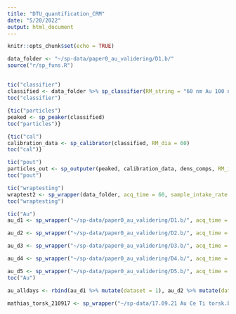 ```yaml
---
title: "DTU_quantification_CRM"
date: "5/20/2022"
output: html_document
---
```


```r
knitr::opts_chunk$set(echo = TRUE)

data_folder <- "~/sp-data/paper0_au_validering/D1.b/"
source("r/sp_funs.R")
```

##


```r
tic("classifier")
classified <- data_folder %>% sp_classifier(RM_string = "60 nm Au 100 ng/l RM")
toc("classifier")
```


```r

{tic("particles")
peaked <- sp_peaker(classified)
toc("particles")}
```


```r
{tic("cal")
calibration_data <- sp_calibrator(classified, RM_dia = 60)
toc("cal")}
```

```r
tic("pout")
particles_out <- sp_outputer(peaked, calibration_data, dens_comps, RM_isotope = "Au", sample_intake_rate = 0.346, acq_time = 120)
toc("pout")
```


```r
tic("wraptesting")
wraptest2 <- sp_wrapper(data_folder, acq_time = 60, sample_intake_rate = 0.312, RM_string = "AuNPs", dens_comps = dens_comps, RM_isotope = "Au")
toc("wraptesting")
```


```r

tic("Au")
au_d1 <- sp_wrapper("~/sp-data/paper0_au_validering/D1.b/", acq_time = 120, sample_intake_rate = 0.346, RM_string = "60 nm Au 100 ng/l RM", dens_comps = dens_comps, RM_isotope = "Au")

au_d2 <- sp_wrapper("~/sp-data/paper0_au_validering/D2.b/", acq_time = 120, sample_intake_rate = 0.346, RM_string = "60 nm Au 100 ng/l RM", dens_comps = dens_comps, RM_isotope = "Au")

au_d3 <- sp_wrapper("~/sp-data/paper0_au_validering/D3.b/", acq_time = 120, sample_intake_rate = 0.346, RM_string = "60 nm Au 100 ng/l RM", dens_comps = dens_comps, RM_isotope = "Au")

au_d4 <- sp_wrapper("~/sp-data/paper0_au_validering/D4.b/", acq_time = 120, sample_intake_rate = 0.346, RM_string = "60 nm Au 100 ng/l RM", dens_comps = dens_comps, RM_isotope = "Au")

au_d5 <- sp_wrapper("~/sp-data/paper0_au_validering/D5.b/", acq_time = 120, sample_intake_rate = 0.346, RM_string = "60 nm Au 100 ng/l RM", dens_comps = dens_comps, RM_isotope = "Au")
toc("Au")

au_alldays <- rbind(au_d1 %>% mutate(dataset = 1), au_d2 %>% mutate(dataset = 2), au_d3 %>% mutate(dataset = 3), au_d4 %>% mutate(dataset = 4), au_d5 %>% mutate(dataset = 5))

```

```r
mathias_torsk_210917 <- sp_wrapper("~/sp-data/17.09.21 Au Ce Ti torsk.b/", acq_time = 120, sample_intake_rate = 0.346, RM_string = "RM", dens_comps = dens_comps, RM_isotope = "Au")
```

